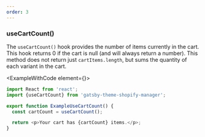 ```yaml
---
order: 3
---
```



### useCartCount()

The `useCartCount()` hook provides the number of items currently in the cart. This hook returns 0 if the cart is null (and will always return a number). This method does not return just `cartItems.length`, but sums the quantity of each variant in the cart.

<ExampleWithCode element={<ExampleUseCartCount />}>

```javascript
import React from 'react';
import {useCartCount} from 'gatsby-theme-shopify-manager';

export function ExampleUseCartCount() {
  const cartCount = useCartCount();

  return <p>Your cart has {cartCount} items.</p>;
}
```
</ExampleWithCode>
